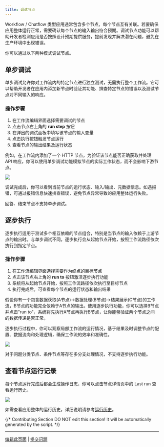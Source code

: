 ```yaml
---
title: 调试节点
---
```


Workflow / Chatflow 类型应用通常包含多个节点，每个节点互有关联。若要确保应用整体运行正常，需要确认每个节点的输入输出符合预期。调试节点功能可以帮助开发者检测应用是否按照设计预期提供服务，提前发现并解决潜在问题，避免在生产环境中出现错误。

你可以通过以下两种模式调试节点。

## 单步调试

单步调试允许你对工作流内的特定节点进行独立测试，无需执行整个工作流。它可以帮助开发者在应用内添加新节点时验证其功能、排查特定节点的错误以及测试节点对不同输入的响应。

### 操作步骤

1. 在工作流编辑界面选择需要调试的节点
2. 点击节点右上角的 **run step** 按钮
3. 在弹出的调试面板中填写该节点的输入变量
4. 点击执行按钮触发节点运行
5. 查看节点的输出结果及运行状态

例如，在工作流内添加了一个 HTTP 节点，为验证该节点能否正确获取并处理 API 响应，你可以使用单步调试功能模拟节点的实际工作状态，而不会影响下游节点。

![](https://assets-docs.dify.ai/2025/04/376c9de6f92cb7a5f97a6661c5e0e9eb.png)

调试完成后，你可以看到当前节点的运行状态、输入/输出、元数据信息。如遇报错，可通过报错信息快速排查错误，避免节点异常导致的应用整体运行失败。

<Warning>
    回答、结束节点不支持单步调试。
</Warning>

## 逐步执行

逐步执行适用于测试多个相互依赖的节点组合，特别是当节点的输入依赖于上游节点的输出时。与单步调试不同，逐步执行会从起始节点开始，按照工作流路径依次执行到指定节点。

### 操作步骤

1. 在工作流编辑界面选择需要作为终点的目标节点
2. 点击该节点右上角的 **run to** 按钮激活逐步执行功能
3. 系统将从起始节点开始，按照工作流路径依次执行至目标节点
4. 执行完成后，可查看每个节点的运行状态和输出结果

假设你有一个包含数据获取(A节点)→数据处理(B节点)→结果展示(C节点)的工作流，B节点的功能完全依赖于A节点的输出。使用逐步执行功能，你可以选择B节点并点击"run to"，系统将先执行A节点再执行B节点，让你能够验证两个节点之间的数据传递是否正常。

逐步执行过程中，你可以观察局部工作流的运行情况，基于结果及时调整节点的配置、数据流向和处理逻辑，确保工作流的效率和准确性。

![](https://assets-docs.dify.ai/2025/04/5bb7e8c6e2f0af38d272d2f4bfa3e90a.png)

<Warning>
    对于问题分类节点、条件节点等存在多分支处理情况，不支持逐步执行功能。
</Warning>

## 查看节点运行记录

每个节点运行完成后都会生成操作日志，你可以点击节点详情页中的 Last run 查看运行历史。

![](https://assets-docs.dify.ai/2025/04/5ee92e6406979f5101d21865f95a86e5.png)

如需查看应用整体的运行历史，详细说明请参考[运行历史](/zh-hans/guides/workflow/debug-and-preview/history)。

{/*
Contributing Section
DO NOT edit this section!
It will be automatically generated by the script.
*/}

---

[编辑此页面](https://github.com/langgenius/dify-docs/edit/main/zh-hans/guides/workflow/debug-and-preview/debug-node-block-point.mdx) | [提交问题](https://github.com/langgenius/dify-docs/issues/new?title=文档问题%3A%20-node-block-po&body=%23%23%20问题描述%0A%3C%21--%20请简要描述您发现的问题%20--%3E%0A%0A%23%23%20页面链接%0Ahttps%3A%2F%2Fgithub.com%2Flanggenius%2Fdify-docs%2Fblob%2Fmain%2Fzh-hans/guides/workflow/debug-and-preview%2Fdebug-node-block-point.mdx%0A%0A%23%23%20建议修改%0A%3C%21--%20如果有具体的修改建议，请在此说明%20--%3E%0A%0A%3C%21--%20感谢您对文档质量的关注！%20--%3E)


